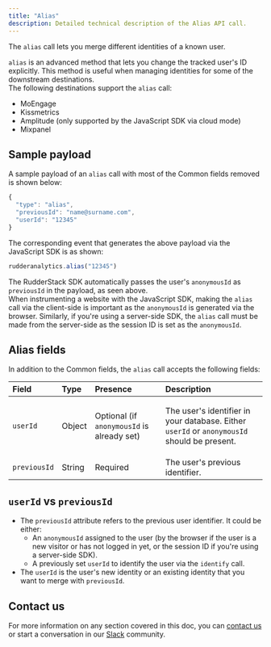 ```yaml
---
title: "Alias"
description: Detailed technical description of the Alias API call.
---
```


The `alias` call lets you merge different identities of a known user.

<div class="infoBlock">
<code class="inline-code">alias</code> is an advanced method that lets you change the tracked user's ID explicitly. This method is useful when managing identities for some of the downstream destinations.
</div>

<div class="successBlock">
  The following destinations support the <code class="inline-code">alias</code>
  call:
  <ul>
    <li>
      <Link to="/destinations/streaming-destinations/moengage/">MoEngage</Link>
    </li>
    <li>
      <Link to="/destinations/streaming-destinations/kissmetrics/">Kissmetrics</Link>
    </li>
    <li>
      <Link to="/destinations/streaming-destinations/amplitude/">Amplitude</Link> (only
      supported by the <Link to="/sources/sdks/rudderstack-javascript-sdk/">JavaScript SDK</Link> via <Link to="/destinations/rudderstack-connection-modes/#cloud-mode">cloud mode</Link>)
    </li>
    <li>
      <Link to="/destinations/streaming-destinations/mixpanel/">Mixpanel</Link>
    </li>
  </ul>
</div>

## Sample payload

A sample payload of an `alias` call with most of the <Link to="/event-spec/standard-events/common-fields/">Common fields</Link> removed is shown below:

```javascript
{
  "type": "alias",
  "previousId": "name@surname.com",
  "userId": "12345"
}
```

The corresponding event that generates the above payload via the <Link to="/sources/sdks/rudderstack-javascript-sdk/">JavaScript SDK</Link> is as shown:

```javascript
rudderanalytics.alias("12345")
```

<div class="successBlock">
The RudderStack SDK automatically passes the user's <code class="inline-code">anonymousId</code> as <code class="inline-code">previousId</code> in the payload, as seen above.
</div>

<div class="warningBlock">
When instrumenting a website with the JavaScript SDK, making the <code class="inline-code">alias</code> call via the client-side is important as the <code class="inline-code">anonymousId</code> is generated via the browser. Similarly, if you're using a server-side SDK, the <code class="inline-code">alias</code> call must be made from the server-side as the session ID is set as the <code class="inline-code">anonymousId</code>.
</div>

## Alias fields

In addition to the <Link to="/event-spec/standard-events/common-fields/">Common fields</Link>, the `alias` call accepts the following fields:

<table>
  <thead>
    <tr>
      <th style="text-align:left">
        <b>Field</b>
      </th>
      <th style="text-align:left">
        <b>Type</b>
      </th>
      <th style="text-align:left">
        <b>Presence</b>
      </th>
      <th style="text-align:left">
        <b>Description</b>
      </th>
    </tr>
  </thead>
  <tbody>
      <tr>
      <td style="text-align:left">
        <code class="inline-code">userId</code>
      </td>
      <td style="text-align:left">Object</td>
      <td style="text-align:left">
        <p>Optional (if <code class="inline-code">anonymousId</code> is already set)</p>
      </td>
      <td style="text-align:left">
        <p>The user's identifier in your database. Either <code class="inline-code">userId</code> or <code class="inline-code">anonymousId</code> should be present.</p>
      </td>
    </tr>
    <tr>
      <td style="text-align:left">
        <code class="inline-code">previousId</code>
      </td>
      <td style="text-align:left">String</td>
      <td style="text-align:left">Required</td>
      <td style="text-align:left">The user's previous identifier.</td>
    </tr>
  </tbody>
</table>

## `userId` vs `previousId`

- The `previousId` attribute refers to the previous user identifier. It could be either:
  - An `anonymousId` assigned to the user \(by the browser if the user is a new visitor or has not logged in yet, or the session ID if you're using a server-side SDK\).
  - A previously set `userId` to identify the user via the `identify` call.
- The `userId` is the user's new identity or an existing identity that you want to merge with `previousId`.

## Contact us

For more information on any section covered in this doc, you can [contact us](mailto:%20docs@rudderstack.com) or start a conversation in our [Slack](https://rudderstack.com/join-rudderstack-slack-community) community.
